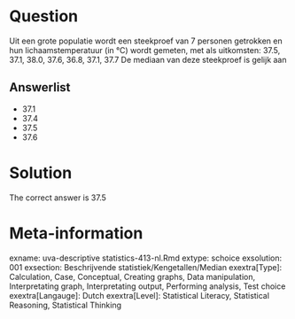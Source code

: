 Question
========

Uit een grote populatie wordt een steekproef van 7 personen getrokken en hun lichaamstemperatuur (in °C) wordt gemeten, met als uitkomsten: 37.5, 37.1, 38.0, 37.6, 36.8, 37.1, 37.7 De mediaan van deze steekproef is gelijk aan 

Answerlist
----------
* 37.1
* 37.4
* 37.5
* 37.6

Solution
========

The correct answer is  37.5 

Meta-information
================
exname: uva-descriptive statistics-413-nl.Rmd 
extype: schoice 
exsolution: 001 
exsection: Beschrijvende statistiek/Kengetallen/Median
exextra[Type]: Calculation, Case, Conceptual, Creating graphs, Data manipulation, Interpretating graph, Interpretating output, Performing analysis, Test choice 
exextra[Langauge]: Dutch 
exextra[Level]: Statistical Literacy, Statistical Reasoning, Statistical Thinking 
